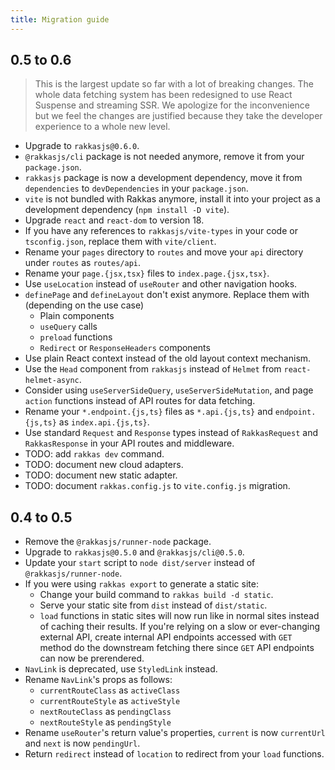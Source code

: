 ```yaml
---
title: Migration guide
---
```


## 0.5 to 0.6

> This is the largest update so far with a lot of breaking changes. The whole data fetching system has been redesigned to use React Suspense and streaming SSR. We apologize for the inconvenience but we feel the changes are justified because they take the developer experience to a whole new level.

- Upgrade to `rakkasjs@0.6.0`.
- `@rakkasjs/cli` package is not needed anymore, remove it from your `package.json`.
- `rakkasjs` package is now a development dependency, move it from `dependencies` to `devDependencies` in your `package.json`.
- `vite` is not bundled with Rakkas anymore, install it into your project as a development dependency (`npm install -D vite`).
- Upgrade `react` and `react-dom` to version 18.
- If you have any references to `rakkasjs/vite-types` in your code or `tsconfig.json`, replace them with `vite/client`.
- Rename your `pages` directory to `routes` and move your `api` directory under `routes` as `routes/api`.
- Rename your `page.{jsx,tsx}` files to `index.page.{jsx,tsx}`.
- Use `useLocation` instead of `useRouter` and other navigation hooks.
- `definePage` and `defineLayout` don't exist anymore. Replace them with (depending on the use case)
  - Plain components
  - `useQuery` calls
  - `preload` functions
  - `Redirect` or `ResponseHeaders` components
- Use plain React context instead of the old layout context mechanism.
- Use the `Head` component from `rakkasjs` instead of `Helmet` from `react-helmet-async`.
- Consider using `useServerSideQuery`, `useServerSideMutation`, and page `action` functions instead of API routes for data fetching.
- Rename your `*.endpoint.{js,ts}` files as `*.api.{js,ts}` and `endpoint.{js,ts}` as `index.api.{js,ts}`.
- Use standard `Request` and `Response` types instead of `RakkasRequest` and `RakkasResponse` in your API routes and middleware.
- TODO: add `rakkas dev` command.
- TODO: document new cloud adapters.
- TODO: document new static adapter.
- TODO: document `rakkas.config.js` to `vite.config.js` migration.

## 0.4 to 0.5

- Remove the `@rakkasjs/runner-node` package.
- Upgrade to `rakkasjs@0.5.0` and `@rakkasjs/cli@0.5.0`.
- Update your `start` script to `node dist/server` instead of `@rakkasjs/runner-node`.
- If you were using `rakkas export` to generate a static site:
  - Change your build command to `rakkas build -d static`.
  - Serve your static site from `dist` instead of `dist/static`.
  - `load` functions in static sites will now run like in normal sites instead of caching their results. If you're relying on a slow or ever-changing external API, create internal API endpoints accessed with `GET` method do the downstream fetching there since `GET` API endpoints can now be prerendered.
- `NavLink` is deprecated, use `StyledLink` instead.
- Rename `NavLink`'s props as follows:
  - `currentRouteClass` as `activeClass`
  - `currentRouteStyle` as `activeStyle`
  - `nextRouteClass` as `pendingClass`
  - `nextRouteStyle` as `pendingStyle`
- Rename `useRouter`'s return value's properties, `current` is now `currentUrl` and `next` is now `pendingUrl`.
- Return `redirect` instead of `location` to redirect from your `load` functions.
